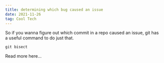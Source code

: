 ```yaml
---
title: determining which bug caused an issue
date: 2021-11-26
tag: Cool Tech
---
```




So if you wanna figure out which commit in a repo caused an issue, git has a useful command to do just that.

`git bisect`

<TextLink href="https://git-scm.com/docs/git-bisect#_basic_bisect_commands_start_bad_good">Read more here...</TextLink>
